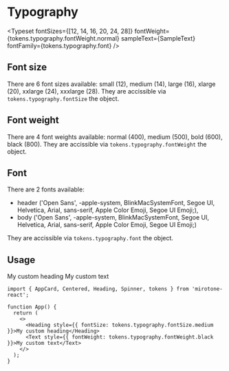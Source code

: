 
<Meta title='Tokens/Typography' />


# Typography

<Typeset
  fontSizes={[12, 14, 16, 20, 24, 28]}
  fontWeight={tokens.typography.fontWeight.normal}
  sampleText={SampleText}
  fontFamily={tokens.typography.font}
/>

## Font size

There are 6 font sizes available: small (12), medium (14), large (16), xlarge (20), xxlarge (24), xxxlarge (28). They are accissible via `tokens.typography.fontSize` the object.

## Font weight

There are 4 font weights available: normal (400), medium (500), bold (600), black (800). They are accissible via `tokens.typography.fontWeight` the object.

## Font

There are 2 fonts available:

- header ('Open Sans', -apple-system, BlinkMacSystemFont, Segoe UI, Helvetica, Arial, sans-serif,
  Apple Color Emoji, Segoe UI Emoji;),
- body ('Open Sans', -apple-system, BlinkMacSystemFont, Segoe UI, Helvetica, Arial, sans-serif, Apple Color Emoji,
  Segoe UI Emoji;)

They are accissible via `tokens.typography.font` the object.

## Usage

<DocBlockContainer>
  <Heading style={{ fontSize: tokens.typography.fontSize.medium }}>My custom heading</Heading>
  <Text style={{ fontWeight: tokens.typography.fontWeight.black }}>My custom text</Text>
</DocBlockContainer>

```tsx
import { AppCard, Centered, Heading, Spinner, tokens } from 'mirotone-react';

function App() {
  return (
    <>
      <Heading style={{ fontSize: tokens.typography.fontSize.medium }}>My custom heading</Heading>
      <Text style={{ fontWeight: tokens.typography.fontWeight.black }}>My custom text</Text>
    </>
  );
}
```
